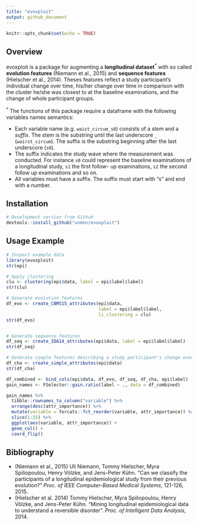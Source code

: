 ---
title: "evoxploit"
output: github_document
---

```{r setup, include=FALSE}
knitr::opts_chunk$set(echo = TRUE)
```

<!-- html_document -->

## Overview

evoxploit is a package for augmenting a **longitudinal dataset**<sup>&ast;</sup> 
with so called **evolution features** (Niemann et al., 2015) and 
**sequence features** (Hielscher et al., 2014). Theses features reflect 
a study participant's individual change over time, his/her change over time 
in comparison with the cluster he/she was closest to at the baseline 
examinations, and the change of whole participant groups. 

<sup>&ast;</sup> The functions of this package require a dataframe with the 
following variables names semantics:

- Each variable name (e.g. `waist_circum_s0`) consists of a _stem_ and a _suffix_. 
The stem is the substring until the last underscore `_` (`wairst_circum`). 
The suffix is the substring beginning after the last underscore (`s0`).
- The suffix indicates the study wave where the measurement was conducted. For 
instance `s0` could represent the baseline examinations of a longitudinal 
study, `s1` the first follow-
up examinations, `s2` the second follow up examinations and so on.
- All variables must have a suffix. The suffix must start with "s" and end with 
a number.

## Installation

```{r, eval=FALSE}
# Development version from Github
devtools::install_github("unmnn/evoxploit")
```

## Usage Example

<!-- The example data `epi` is a list with two elements. `data` is a dataframe  -->
<!-- containing 19 input features -->

```{r, message=FALSE, warning = FALSE, cache=TRUE}
# Inspect example data
library(evoxploit)
str(epi)

# Apply clustering
clu <- clustering(epi$data, label = epi$label$label)
str(clu)

# Generate evolution features
df_evo <- create_CBMS15_attributes(epi$data, 
                                   label = epi$label$label,
                                   li_clustering = clu)
str(df_evo)


# Generate sequence features
df_seq <- create_IDA14_attributes(epi$data, label = epi$label$label)
str(df_seq)

# Generate simple features describing a study participant's change over time
df_cha <- create_simple_attributes(epi$data)
str(df_cha)
```


```{r, cache=TRUE, fig.height=8}
df_combined <- bind_cols(epi$data, df_evo, df_seq, df_cha, epi$label)
gain_names <- FSelector::gain.ratio(label ~ ., data = df_combined)

gain_names %>%
  tibble::rownames_to_column("variable") %>%
  arrange(desc(attr_importance)) %>%
  mutate(variable = forcats::fct_reorder(variable, attr_importance)) %>%
  slice(1:25) %>%
  ggplot(aes(variable, attr_importance)) +
  geom_col() +
  coord_flip()

```



## Bibliography

- (Niemann et al., 2015) Uli Niemann, Tommy Hielscher, Myra Spiliopoulou, 
Henry Völzke, and Jens-Peter Kühn. "Can we classify the participants of a 
longitudinal epidemiological study from their previous evolution?" 
_Proc. of IEEE Computer-Based Medical Systems_, 121-126, 2015. 
- (Hielscher et al. 2014) Tommy Hielscher, Myra Spiliopoulou, Henry Völzke, 
and Jens-Peter Kühn. "Mining longitudinal epidemiological data to understand a 
reversible disorder". _Proc. of Intelligent Data Analysis_, 2014. 
